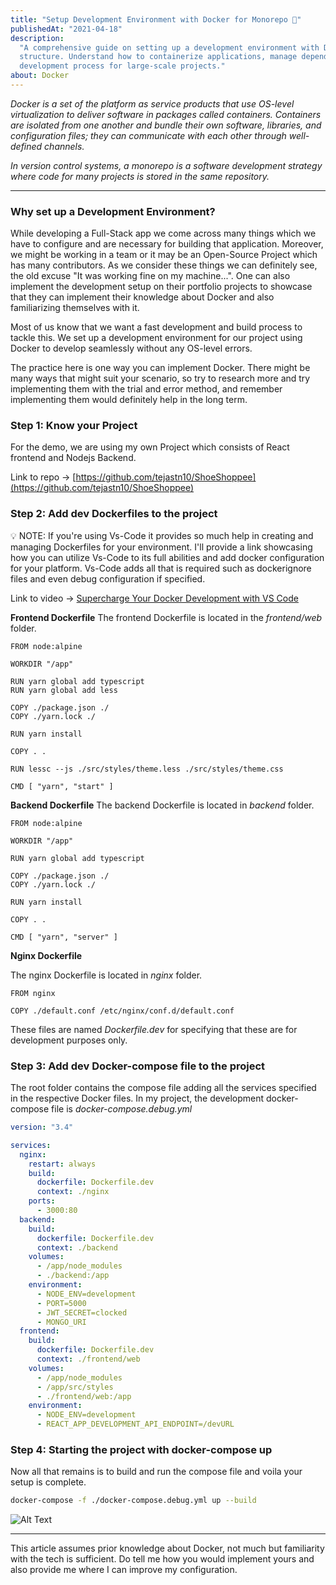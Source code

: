 ```yaml
---
title: "Setup Development Environment with Docker for Monorepo 🐳"
publishedAt: "2021-04-18"
description:
  "A comprehensive guide on setting up a development environment with Docker for a monorepo
  structure. Understand how to containerize applications, manage dependencies, and streamline the
  development process for large-scale projects."
about: Docker
---
```


_Docker is a set of the platform as service products that use OS-level virtualization to deliver
software in packages called containers. Containers are isolated from one another and bundle their
own software, libraries, and configuration files; they can communicate with each other through
well-defined channels._

_In version control systems, a monorepo is a software development strategy where code for many
projects is stored in the same repository._

---

### Why set up a Development Environment?

While developing a Full-Stack app we come across many things which we have to configure and are
necessary for building that application. Moreover, we might be working in a team or it may be an
Open-Source Project which has many contributors. As we consider these things we can definitely see,
the old excuse "It was working fine on my machine...". One can also implement the development setup
on their portfolio projects to showcase that they can implement their knowledge about Docker and
also familiarizing themselves with it.

Most of us know that we want a fast development and build process to tackle this. We set up a
development environment for our project using Docker to develop seamlessly without any OS-level
errors.

The practice here is one way you can implement Docker. There might be many ways that might suit your
scenario, so try to research more and try implementing them with the trial and error method, and
remember implementing them would definitely help in the long term.

### Step 1: Know your Project

For the demo, we are using my own Project which consists of React frontend and Nodejs Backend.

Link to repo → [https://github.com/tejastn10/ShoeShoppee](https://github.com/tejastn10/ShoeShoppee)

### Step 2: Add dev Dockerfiles to the project

💡 NOTE: If you're using Vs-Code it provides so much help in creating and managing Dockerfiles for
your environment. I'll provide a link showcasing how you can utilize Vs-Code to its full abilities
and add docker configuration for your platform. Vs-Code adds all that is required such as
dockerignore files and even debug configuration if specified.

Link to video →
[Supercharge Your Docker Development with VS Code](https://www.youtube.com/watch?v=BfzpN6drbJc)

**Frontend Dockerfile** The frontend Dockerfile is located in the _frontend/web_ folder.

```docker
FROM node:alpine

WORKDIR "/app"

RUN yarn global add typescript
RUN yarn global add less

COPY ./package.json ./
COPY ./yarn.lock ./

RUN yarn install

COPY . .

RUN lessc --js ./src/styles/theme.less ./src/styles/theme.css

CMD [ "yarn", "start" ]
```

**Backend Dockerfile** The backend Dockerfile is located in _backend_ folder.

```docker
FROM node:alpine

WORKDIR "/app"

RUN yarn global add typescript

COPY ./package.json ./
COPY ./yarn.lock ./

RUN yarn install

COPY . .

CMD [ "yarn", "server" ]
```

**Nginx Dockerfile**

The nginx Dockerfile is located in _nginx_ folder.

```docker
FROM nginx

COPY ./default.conf /etc/nginx/conf.d/default.conf
```

These files are named _Dockerfile.dev_ for specifying that these are for development purposes only.

### Step 3: Add dev Docker-compose file to the project

The root folder contains the compose file adding all the services specified in the respective Docker
files. In my project, the development docker-compose file is _docker-compose.debug.yml_

```YAML
version: "3.4"

services:
  nginx:
    restart: always
    build:
      dockerfile: Dockerfile.dev
      context: ./nginx
    ports:
      - 3000:80
  backend:
    build:
      dockerfile: Dockerfile.dev
      context: ./backend
    volumes:
      - /app/node_modules
      - ./backend:/app
    environment:
      - NODE_ENV=development
      - PORT=5000
      - JWT_SECRET=clocked
      - MONGO_URI
  frontend:
    build:
      dockerfile: Dockerfile.dev
      context: ./frontend/web
    volumes:
      - /app/node_modules
      - /app/src/styles
      - ./frontend/web:/app
    environment:
      - NODE_ENV=development
      - REACT_APP_DEVELOPMENT_API_ENDPOINT=/devURL
```

### Step 4: Starting the project with docker-compose up

Now all that remains is to build and run the compose file and voila your setup is complete.

```bash
docker-compose -f ./docker-compose.debug.yml up --build
```

![Alt Text](https://dev-to-uploads.s3.amazonaws.com/uploads/articles/z1vdnzlkk6nmcy53rr7j.jpg)

---

This article assumes prior knowledge about Docker, not much but familiarity with the tech is
sufficient. Do tell me how you would implement yours and also provide me where I can improve my
configuration.
